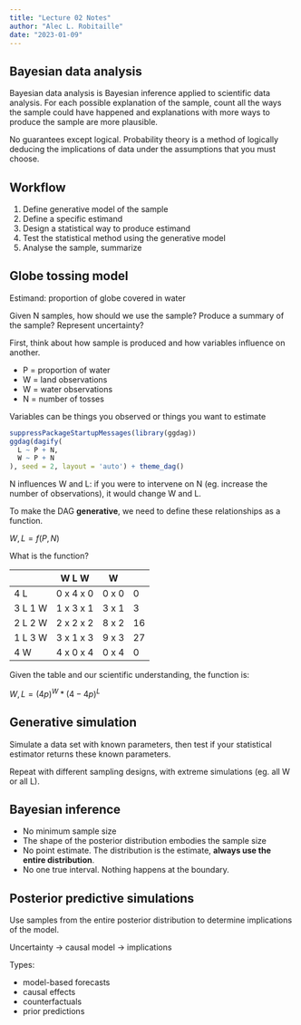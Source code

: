 ```yaml
---
title: "Lecture 02 Notes"
author: "Alec L. Robitaille"
date: "2023-01-09"
---
```


## Bayesian data analysis

Bayesian data analysis is Bayesian inference applied to scientific data
analysis. For each possible explanation of the sample, count all the ways the
sample could have happened and explanations with more ways to produce the sample
are more plausible.

No guarantees except logical. Probability theory is a  method
of logically deducing the implications of data under the assumptions
that you must choose. 



## Workflow

1. Define generative model of the sample
1. Define a specific estimand
1. Design a statistical way to produce estimand
1. Test the statistical method using the generative model
1. Analyse the sample, summarize


## Globe tossing model

Estimand: proportion of globe covered in water

Given N samples, how should we use the sample? Produce a summary of the sample?
Represent uncertainty?


First, think about how sample is produced and how variables influence on
another.


- P = proportion of water
- W = land observations
- W = water observations
- N = number of tosses

::: {.callout-note}
Variables can be things you observed or things you want to estimate
:::


```r
suppressPackageStartupMessages(library(ggdag))
ggdag(dagify(
  L ~ P + N,
  W ~ P + N
), seed = 2, layout = 'auto') + theme_dag()
```


N influences W and L: if you were to intervene on N (eg. increase the number of
observations), it would change W and L.


To make the DAG **generative**, we need to define these relationships as a function. 

$W, L = f (P, N)$

What is the function?

|         | W L W      | W     |    |
|---------|------------|-------|----|
| 4 L     | 0 x 4 x 0  | 0 x 0 | 0  |
| 3 L 1 W | 1 x 3 x 1  | 3 x 1 | 3  |
| 2 L 2 W | 2 x 2 x 2  | 8 x 2 | 16 |
| 1 L 3 W | 3 x 1 x 3  | 9 x 3 | 27 |
| 4 W     | 4 x 0 x 4  | 0 x 4 | 0  |


Given the table and our scientific understanding, the function is:

$W, L = (4p) ^ {W} *  (4-4p) ^ {L}$


## Generative simulation

Simulate a data set with known parameters, then test if your statistical 
estimator returns these known parameters. 

Repeat with different sampling designs, with extreme simulations (eg. all W or
all L).


## Bayesian inference

- No minimum sample size
- The shape of the posterior distribution embodies the sample size
- No point estimate. The distribution is the estimate, **always use the entire distribution**. 
- No one true interval. Nothing happens at the boundary. 


## Posterior predictive simulations

Use samples from the entire posterior distribution to determine
implications of the model. 

Uncertainty -> causal model -> implications


Types:

- model-based forecasts
- causal effects
- counterfactuals
- prior predictions


<!-- ## Misclassification 

TODO

-->
